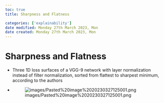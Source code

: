 ```yaml
---
toc: true
title: Sharpness and Flatness

categories: ['explainability']
date modified: Monday 27th March 2023, Mon
date created: Monday 27th March 2023, Mon
---
```


# Sharpness and Flatness


- Three 1D loss surfaces of a VGG-9 network with layer normalization instead of filter normalization, sorted from flattest to sharpest minimum, according to the authors
- ![images/Pasted%20image%2020230327125001.png](images/Pasted%20image%2020230327125001.png)



